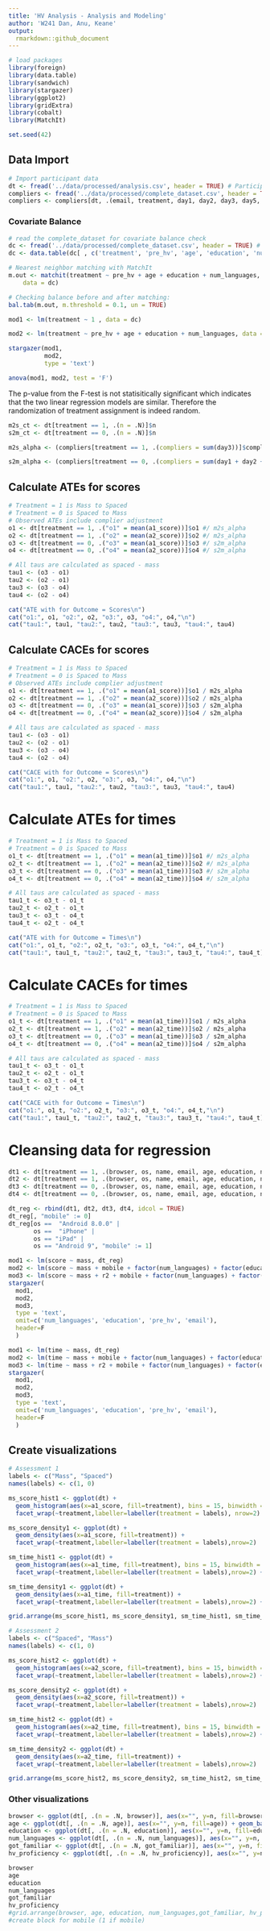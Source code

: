 ```yaml
---
title: 'HV Analysis - Analysis and Modeling'
author: 'W241 Dan, Anu, Keane' 
output:
  rmarkdown::github_document
---
```


```r
# load packages 
library(foreign)
library(data.table)
library(sandwich)
library(stargazer)
library(ggplot2)
library(gridExtra)
library(cobalt)
library(MatchIt)

set.seed(42)
```

## Data Import

```r
# Import participant data
dt <- fread('../data/processed/analysis.csv', header = TRUE) # Participant pre-treatment survey
compliers <- fread('../data/processed/complete_dataset.csv', header = TRUE) # Compliers
compliers <- compliers[dt, .(email, treatment, day1, day2, day3, day5, day6, day7), on='email'] # Filter to 24 experimental
```


### Covariate Balance

```r
# read the complete_dataset for covariate balance check
dc <- fread('../data/processed/complete_dataset.csv', header = TRUE) # Compliers
dc <- data.table(dc[ , c('treatment', 'pre_hv', 'age', 'education', 'num_languages')])

# Nearest neighbor matching with MatchIt
m.out <- matchit(treatment ~ pre_hv + age + education + num_languages, 
    data = dc)

# Checking balance before and after matching:
bal.tab(m.out, m.threshold = 0.1, un = TRUE)
```

```r

mod1 <- lm(treatment ~ 1 , data = dc)

mod2 <- lm(treatment ~ pre_hv + age + education + num_languages, data = dc)

stargazer(mod1,
          mod2,
          type = 'text')

anova(mod1, mod2, test = 'F')
```

The p-value from the F-test is not statisitically significant which indicates that the two linear regression models are similar.  Therefore the randomization of treatment assignment is indeed random.

```r
m2s_ct <- dt[treatment == 1, .(n = .N)]$n
s2m_ct <- dt[treatment == 0, .(n = .N)]$n

m2s_alpha <- (compliers[treatment == 1, .(compliers = sum(day3))]$compliers + compliers[treatment == 1, .(compliers = sum(day5 + day6 + day7))]$compliers) / (m2s_ct * 4)

s2m_alpha <- (compliers[treatment == 0, .(compliers = sum(day1 + day2 + day3))]$compliers + compliers[treatment == 0, .(compliers = sum(day7))]$compliers) / (s2m_ct * 4)
```

## Calculate ATEs for scores
```r
# Treatment = 1 is Mass to Spaced
# Treatment = 0 is Spaced to Mass
# Observed ATEs include complier adjustment
o1 <- dt[treatment == 1, .("o1" = mean(a1_score))]$o1 #/ m2s_alpha
o2 <- dt[treatment == 1, .("o2" = mean(a2_score))]$o2 #/ m2s_alpha
o3 <- dt[treatment == 0, .("o3" = mean(a1_score))]$o3 #/ s2m_alpha
o4 <- dt[treatment == 0, .("o4" = mean(a2_score))]$o4 #/ s2m_alpha

# All taus are calculated as spaced - mass
tau1 <- (o3 - o1)
tau2 <- (o2 - o1)
tau3 <- (o3 - o4)
tau4 <- (o2 - o4)

cat("ATE with for Outcome = Scores\n")
cat("o1:", o1, "o2:", o2, "o3:", o3, "o4:", o4,"\n")
cat("tau1:", tau1, "tau2:", tau2, "tau3:", tau3, "tau4:", tau4)
```

## Calculate CACEs for scores
```r
# Treatment = 1 is Mass to Spaced
# Treatment = 0 is Spaced to Mass
# Observed ATEs include complier adjustment
o1 <- dt[treatment == 1, .("o1" = mean(a1_score))]$o1 / m2s_alpha
o2 <- dt[treatment == 1, .("o2" = mean(a2_score))]$o2 / m2s_alpha
o3 <- dt[treatment == 0, .("o3" = mean(a1_score))]$o3 / s2m_alpha
o4 <- dt[treatment == 0, .("o4" = mean(a2_score))]$o4 / s2m_alpha

# All taus are calculated as spaced - mass
tau1 <- (o3 - o1)
tau2 <- (o2 - o1)
tau3 <- (o3 - o4)
tau4 <- (o2 - o4)

cat("CACE with for Outcome = Scores\n")
cat("o1:", o1, "o2:", o2, "o3:", o3, "o4:", o4,"\n")
cat("tau1:", tau1, "tau2:", tau2, "tau3:", tau3, "tau4:", tau4)
```

# Calculate ATEs for times
```r
# Treatment = 1 is Mass to Spaced
# Treatment = 0 is Spaced to Mass
o1_t <- dt[treatment == 1, .("o1" = mean(a1_time))]$o1 #/ m2s_alpha
o2_t <- dt[treatment == 1, .("o2" = mean(a2_time))]$o2 #/ m2s_alpha
o3_t <- dt[treatment == 0, .("o3" = mean(a1_time))]$o3 #/ s2m_alpha
o4_t <- dt[treatment == 0, .("o4" = mean(a2_time))]$o4 #/ s2m_alpha

# All taus are calculated as spaced - mass
tau1_t <- o3_t - o1_t
tau2_t <- o2_t - o1_t
tau3_t <- o3_t - o4_t
tau4_t <- o2_t - o4_t

cat("ATE with for Outcome = Times\n")
cat("o1:", o1_t, "o2:", o2_t, "o3:", o3_t, "o4:", o4_t,"\n")
cat("tau1:", tau1_t, "tau2:", tau2_t, "tau3:", tau3_t, "tau4:", tau4_t)
```

# Calculate CACEs for times
```r
# Treatment = 1 is Mass to Spaced
# Treatment = 0 is Spaced to Mass
o1_t <- dt[treatment == 1, .("o1" = mean(a1_time))]$o1 / m2s_alpha
o2_t <- dt[treatment == 1, .("o2" = mean(a2_time))]$o2 / m2s_alpha
o3_t <- dt[treatment == 0, .("o3" = mean(a1_time))]$o3 / s2m_alpha
o4_t <- dt[treatment == 0, .("o4" = mean(a2_time))]$o4 / s2m_alpha

# All taus are calculated as spaced - mass
tau1_t <- o3_t - o1_t
tau2_t <- o2_t - o1_t
tau3_t <- o3_t - o4_t
tau4_t <- o2_t - o4_t

cat("CACE with for Outcome = Times\n")
cat("o1:", o1_t, "o2:", o2_t, "o3:", o3_t, "o4:", o4_t,"\n")
cat("tau1:", tau1_t, "tau2:", tau2_t, "tau3:", tau3_t, "tau4:", tau4_t)
```

# Cleansing data for regression
```r
dt1 <- dt[treatment == 1, .(browser, os, name, email, age, education, num_languages, pre_hv, "mass" = 1, "score" = a1_score, "time" = a1_time, "r2" = 0)] 
dt2 <- dt[treatment == 1, .(browser, os, name, email, age, education, num_languages, pre_hv, "mass" = 0, "score" = a2_score, "time" = a2_time, "r2" = 1)] 
dt3 <- dt[treatment == 0, .(browser, os, name, email, age, education, num_languages, pre_hv, "mass" = 0, "score" = a1_score, "time" = a1_time, "r2" = 0)] 
dt4 <- dt[treatment == 0, .(browser, os, name, email, age, education, num_languages, pre_hv, "mass" = 1, "score" = a2_score, "time" = a2_time, "r2" = 1)] 

dt_reg <- rbind(dt1, dt2, dt3, dt4, idcol = TRUE)
dt_reg[, "mobile" := 0]
dt_reg[os ==  "Android 8.0.0" |
       os ==  "iPhone" | 
       os == "iPad" | 
       os == "Android 9", "mobile" := 1]
```

```r
mod1 <- lm(score ~ mass, dt_reg)
mod2 <- lm(score ~ mass + mobile + factor(num_languages) + factor(education) + factor(pre_hv) + factor(email), dt_reg)
mod3 <- lm(score ~ mass + r2 + mobile + factor(num_languages) + factor(education) + factor(pre_hv) + factor(email), dt_reg)
stargazer(
  mod1,
  mod2,
  mod3,
  type = 'text',
  omit=c('num_languages', 'education', 'pre_hv', 'email'),
  header=F
  )

```

```r
mod1 <- lm(time ~ mass, dt_reg)
mod2 <- lm(time ~ mass + mobile + factor(num_languages) + factor(education) + factor(pre_hv) + factor(email), dt_reg)
mod3 <- lm(time ~ mass + r2 + mobile + factor(num_languages) + factor(education) + factor(pre_hv) + factor(email), dt_reg)
stargazer(
  mod1,
  mod2,
  mod3,
  type = 'text',
  omit=c('num_languages', 'education', 'pre_hv', 'email'),
  header=F
  )

```

## Create visualizations 

```r
# Assessment 1
labels <- c("Mass", "Spaced") 
names(labels) <- c(1, 0)

ms_score_hist1 <- ggplot(dt) +
  geom_histogram(aes(x=a1_score, fill=treatment), bins = 15, binwidth = 1)+
  facet_wrap(~treatment,labeller=labeller(treatment = labels), nrow=2) + xlab("Assessment 1 Score") + theme(legend.position = "none")

ms_score_density1 <- ggplot(dt) +
  geom_density(aes(x=a1_score, fill=treatment)) + 
  facet_wrap(~treatment,labeller=labeller(treatment = labels),nrow=2)  + xlab("Assessment 1 Score") + theme(legend.position = "none")

sm_time_hist1 <- ggplot(dt) +
  geom_histogram(aes(x=a1_time, fill=treatment), bins = 15, binwidth = 1)+
  facet_wrap(~treatment,labeller=labeller(treatment = labels),nrow=2) + xlab("Avg. Completion Time (Seconds)") + theme(legend.position = "none")

sm_time_density1 <- ggplot(dt) +
  geom_density(aes(x=a1_time, fill=treatment)) + 
  facet_wrap(~treatment,labeller=labeller(treatment = labels),nrow=2) + xlab("Avg. Completion Time (Seconds)") + theme(legend.position = "none")

grid.arrange(ms_score_hist1, ms_score_density1, sm_time_hist1, sm_time_density1, nrow = 2)

# Assessment 2
labels <- c("Spaced", "Mass") 
names(labels) <- c(1, 0)

ms_score_hist2 <- ggplot(dt) +
  geom_histogram(aes(x=a2_score, fill=treatment), bins = 15, binwidth = 1)+
  facet_wrap(~treatment,labeller=labeller(treatment = labels),nrow=2) + xlab("Assessment 2 Score") + theme(legend.position = "none")

ms_score_density2 <- ggplot(dt) +
  geom_density(aes(x=a2_score, fill=treatment)) + 
  facet_wrap(~treatment,labeller=labeller(treatment = labels),nrow=2)  + xlab("Assessment 2 Score") + theme(legend.position = "none")

sm_time_hist2 <- ggplot(dt) +
  geom_histogram(aes(x=a2_time, fill=treatment), bins = 15, binwidth = 1)+
  facet_wrap(~treatment,labeller=labeller(treatment = labels),nrow=2) + xlab("Avg. Completion Time (Seconds)") + theme(legend.position = "none")

sm_time_density2 <- ggplot(dt) +
  geom_density(aes(x=a2_time, fill=treatment)) + 
  facet_wrap(~treatment,labeller=labeller(treatment = labels),nrow=2)  + xlab("Avg. Completion Time (Seconds)") + theme(legend.position = "none")

grid.arrange(ms_score_hist2, ms_score_density2, sm_time_hist2, sm_time_density2, nrow = 2)
```

### Other visualizations
```r
browser <- ggplot(dt[, .(n = .N, browser)], aes(x="", y=n, fill=browser)) + geom_bar(width = 1, stat = "identity") + coord_polar("y", start=0)
age <- ggplot(dt[, .(n = .N, age)], aes(x="", y=n, fill=age)) + geom_bar(width = 1, stat = "identity") + coord_polar("y", start=0)
education <- ggplot(dt[, .(n = .N, education)], aes(x="", y=n, fill=education)) + geom_bar(width = 1, stat = "identity") + coord_polar("y", start=0)
num_languages <- ggplot(dt[, .(n = .N, num_languages)], aes(x="", y=n, fill=num_languages)) + geom_bar(width = 1, stat = "identity") + coord_polar("y", start=0)
got_familiar <- ggplot(dt[, .(n = .N, got_familiar)], aes(x="", y=n, fill=got_familiar)) + geom_bar(width = 1, stat = "identity") + coord_polar("y", start=0)
hv_proficiency <- ggplot(dt[, .(n = .N, hv_proficiency)], aes(x="", y=n, fill=hv_proficiency)) + geom_bar(width = 1, stat = "identity") + coord_polar("y", start=0)

browser
age
education
num_languages
got_familiar
hv_proficiency
#grid.arrange(browser, age, education, num_languages,got_familiar, hv_proficiency, nrow = 6)
#create block for mobile (1 if mobile)
```

